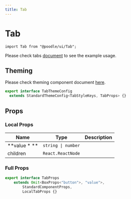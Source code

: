 ```yaml
---
title: Tab
---
```


# Tab

```tsx
import Tab from "@poodle/ui/Tab";
```

Please check tabs [document](/ui/components/tabs) to see the example usage.

## Theming

[//]: # (GetTheming[==TabThemeStyles,TabThemeConfig,Tab/index.ts==])



Please check theming component document [here](/theming/component).
 		
```ts
export interface TabThemeConfig
  extends StandardThemeConfig<TabStyleKeys, TabProps> {}

``` 
		
		

[//]: # (EndGetTheming)

## Props

[//]: # (GetProps[==LocalTabProps,Tab/Tab.tsx==])


### Local Props


| Name          | Type               | Description |
| ------------- | ------------------ | ----------- |
| **value \* ** | `string \| number` |             |
| children      | `React.ReactNode`  |             |
				

[//]: # (EndGetProps)

[//]: # (GetPartialProps[==TabProps,Tab/Tab.tsx==])


### Full Props

```ts
export interface TabProps
	extends Omit<BoxProps<"button">, "value">,
		StandardComponentProps,
		LocalTabProps {} 
```
				

[//]: # (GetPartialProps)
